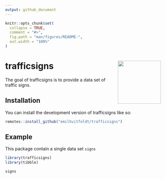 ```yaml
---
output: github_document
---
```


<!-- README.md is generated from README.Rmd. Please edit that file -->

```r
knitr::opts_chunk$set(
  collapse = TRUE,
  comment = "#>",
  fig.path = "man/figures/README-",
  out.width = "100%"
)
```

# trafficsigns <img src="man/figures/logo.png" align="right" height="139" />

<!-- badges: start -->
<!-- badges: end -->

The goal of trafficsigns is to provide a data set of traffic signs.

## Installation

You can install the development version of trafficsigns like so:

``` r
remotes::install_github("emilhvitfeldt/trafficsigns")
```

## Example

This package contain a single data set `signs`

```r
library(trafficsigns)
library(tibble)

signs
```
